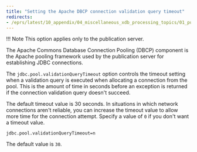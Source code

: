 ```yaml
---
title: "Setting the Apache DBCP connection validation query timeout"
redirects:
- /eprs/latest/10_appendix/04_miscellaneous_xdb_processing_topics/01_publications_and_subscriptions_server_conf_options/16_setting_apache_dbcp_connection_validation_query
---
```


<div id="setting_apache_dbcp_connection_validation_query" class="registered_link"></div>

!!! Note
    This option applies only to the publication server.

The Apache Commons Database Connection Pooling (DBCP) component is the Apache pooling framework used by the publication server for establishing JDBC connections.

The `jdbc.pool.validationQueryTimeout` option controls the timeout setting when a validation query is executed when allocating a connection from the pool. This is the amount of time in seconds before an exception is returned if the connection validation query doesn't succeed.

The default timeout value is 30 seconds. In situations in which network connections aren't reliable, you can increase the timeout value to allow more time for the connection attempt. Specify a value of `0` if you don't want a timeout value.

`jdbc.pool.validationQueryTimeout=n`

The default value is `30`.
